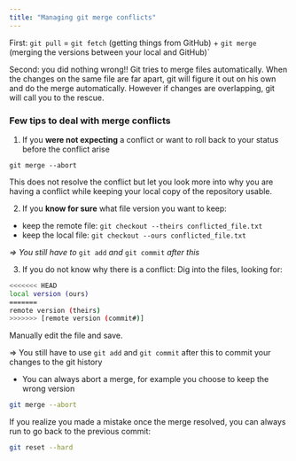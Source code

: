 ```yaml
---
title: "Managing git merge conflicts"
---
```


First: `git pull` = `git fetch` (getting things from GitHub) + `git merge` (merging the versions between your local and GitHub)`

Second: you did nothing wrong!! Git tries to merge files automatically. When the changes on the same file are far apart, git will figure it out on his own and do the merge automatically. However if changes are overlapping, git will call you to the rescue.

### Few tips to deal with merge conflicts

1. If you **were not expecting** a conflict or want to roll back to your status before the conflict arise

```
git merge --abort
```

This does not resolve the conflict but let you look more into why you are having a conflict while keeping your local copy of the repository usable.

2. If you **know for sure** what file version you want to keep:

 * keep the remote file: ```git checkout --theirs conflicted_file.txt```
 * keep the local file: ```git checkout --ours conflicted_file.txt```

*=> You still have to* ```git add``` *and* ```git commit``` *after this*

3. If you do not know why there is a conflict:
  Dig into the files, looking for:

```bash
<<<<<<< HEAD
local version (ours)
=======
remote version (theirs)
>>>>>>> [remote version (commit#)]
```

Manually edit the file and save.

::: {.callout-important}
=> You still have to use `git add` and `git commit` after this to commit your changes to the git history
:::

- You can always abort a merge, for example you choose to keep the wrong version

```bash
git merge --abort
```

If you realize you made a mistake once the merge resolved, you can always run to go back to the previous commit:

```bash
git reset --hard
```

